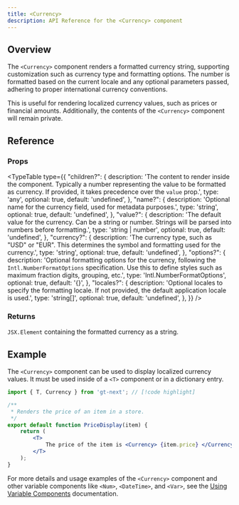 ```yaml
---
title: <Currency>
description: API Reference for the <Currency> component
---
```


## Overview

The `<Currency>` component renders a formatted currency string, supporting customization such as currency type and formatting options.
The number is formatted based on the current locale and any optional parameters passed, adhering to proper international currency conventions.

This is useful for rendering localized currency values, such as prices or financial amounts.
Additionally, the contents of the `<Currency>` component will remain private.

## Reference

### Props

<TypeTable
  type={{
    "children?": {
        description:
            'The content to render inside the component. Typically a number representing the value to be formatted as currency. If provided, it takes precedence over the `value` prop.',
        type: 'any',
        optional: true,
        default: 'undefined',
    },
    "name?": {
        description:
            'Optional name for the currency field, used for metadata purposes.',
        type: 'string',
        optional: true,
        default: 'undefined',
    },
    "value?": {
        description:
            'The default value for the currency. Can be a string or number. Strings will be parsed into numbers before formatting.',
        type: 'string | number',
        optional: true,
        default: 'undefined',
    },
    "currency?": {
        description:
            'The currency type, such as "USD" or "EUR". This determines the symbol and formatting used for the currency.',
        type: 'string',
        optional: true,
        default: 'undefined',
    },
    "options?": {
        description:
            'Optional formatting options for the currency, following the `Intl.NumberFormatOptions` specification. Use this to define styles such as maximum fraction digits, grouping, etc.',
        type: 'Intl.NumberFormatOptions',
        optional: true,
        default: '{}',
    },
    "locales?": {
        description:
            'Optional locales to specify the formatting locale. If not provided, the default application locale is used.',
        type: 'string[]',
        optional: true,
        default: 'undefined',
    },
  }}
/>

### Returns

`JSX.Element` containing the formatted currency as a string.

## Example

The `<Currency>` component can be used to display localized currency values.
It must be used inside of a `<T>` component or in a dictionary entry.

```jsx title="PriceDisplay.jsx" copy
import { T, Currency } from 'gt-next'; // [!code highlight]

/**
 * Renders the price of an item in a store.
 */
export default function PriceDisplay(item) {
    return (
        <T>
            The price of the item is <Currency> {item.price} </Currency>. // [!code highlight]
        </T>
    );
}
```

For more details and usage examples of the `<Currency>` component and other variable components like `<Num>`, `<DateTime>`, and `<Var>`,
see the [Using Variable Components](/docs/next2/reference/using-variable-components) documentation.